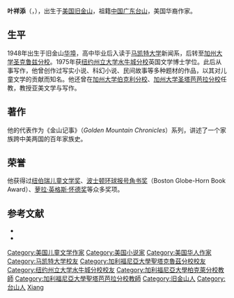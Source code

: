 {{nofootnotes|time=2019-02-24}}
'''叶祥添'''（{{lang-en|Laurence Michael Yep}}，{{bd|1948年|6月14日}}），出生于[[美国|美国]][[旧金山|旧金山]]，祖籍[[中国|中国]][[广东|广东]][[台山市|台山]]，美国华裔作家。

==生平==
1948年出生于旧金山[[华埠|华埠]]，高中毕业后入读于[[马凯特大学|马凯特大学]]新闻系，后转至[[加州大学圣克鲁兹分校|加州大学圣克鲁兹分校]]。1975年获[[纽约州立大学水牛城分校|纽约州立大学水牛城分校]]英国文学博士学位。此后从事写作，他曾创作过写实小说、科幻小说、民间故事等多种题材的作品，以其对儿童文学的贡献而知名。他还曾在[[加州大学伯克利分校|加州大学伯克利分校]]、[[加州大学圣塔芭芭拉分校|加州大学圣塔芭芭拉分校]]任教，教授亚美文学与写作。

==著作==
他的代表作为《金山记事》（''Golden Mountain Chronicles''）系列，讲述了一个家族跨中美两国的百年家族史。

==荣誉==
他获得过[[纽伯瑞儿童文学奖|纽伯瑞儿童文学奖]]、[[波士顿环球报号角书奖|波士顿环球报号角书奖]]（Boston Globe-Horn Book Award）、[[萝拉·英格斯·怀德奖|萝拉·英格斯·怀德奖]]等众多奖项。

== 参考文献 ==
{{ReflistH}}
* {{cite web|url=http://gb.news.sina.com/us/singtao/104-103-102-105/2007-02-26/08351812936.html|title=从自己的「根」开始写起 叶祥添畅谈文学创作心路历程|work=新浪网|date=2007-02-26}}{{dead link|date=2017年12月 |bot=InternetArchiveBot |fix-attempted=yes }}
* {{cite book|title=葉祥添小說中華人形象的自我再現|url=http://elib.lib.nttu.edu.tw/theses/Full_Text/ntttc/DSC/93/NTC93-008-5270-N043.pdf|author=陳佳秀}}{{Dead link|date=2020年1月 |bot=InternetArchiveBot |fix-attempted=yes }}
{{ReflistF}}

{{Authority control}}
{{DEFAULTSORT:Yep, Laurence}}
[[Category:美国儿童文学作家|Category:美国儿童文学作家]]
[[Category:美国小说家|Category:美国小说家]]
[[Category:美国华人作家|Category:美国华人作家]]
[[Category:马凯特大学校友|Category:马凯特大学校友]]
[[Category:加利福尼亞大學聖塔克魯茲分校校友|Category:加利福尼亞大學聖塔克魯茲分校校友]]
[[Category:纽约州立大学水牛城分校校友|Category:纽约州立大学水牛城分校校友]]
[[Category:加利福尼亞大學柏克萊分校教師|Category:加利福尼亞大學柏克萊分校教師]]
[[Category:加利福尼亞大學聖塔芭芭拉分校教師|Category:加利福尼亞大學聖塔芭芭拉分校教師]]
[[Category:旧金山人|Category:旧金山人]]
[[Category:台山人|Category:台山人]]
[[Category:葉姓|Xiang]]
